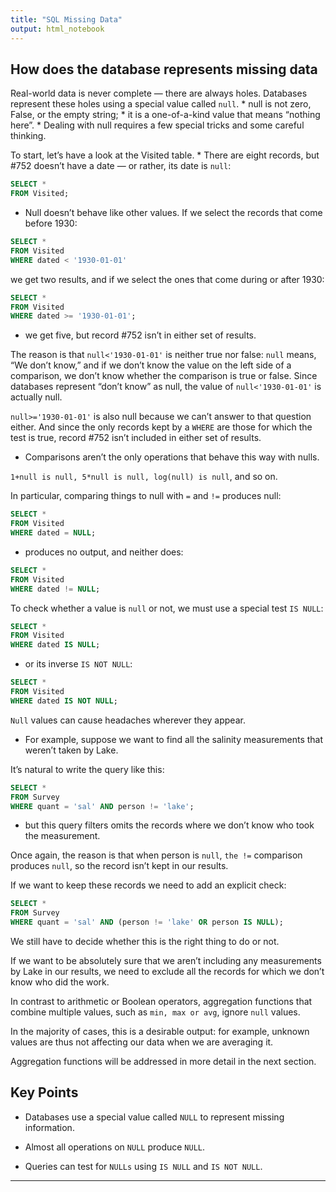 ```yaml
---
title: "SQL Missing Data"
output: html_notebook
---
```


## How does the database represents missing data

Real-world data is never complete — there are always holes.
 Databases represent these holes using a special value called `null`.
 * null is not zero, False, or the empty string;
 * it is a one-of-a-kind value that means “nothing here”.
 * Dealing with null requires a few special tricks and some careful thinking.

To start, let’s have a look at the Visited table.
* There are eight records, but #752 doesn’t have a date — or rather, its date is `null`:



```sql
SELECT *
FROM Visited;
```
* Null doesn’t behave like other values. If we select the records that come before 1930:

```SQL
SELECT *
FROM Visited
WHERE dated < '1930-01-01'
```
we get two results, and if we select the ones that come during or after 1930:

```SQL
SELECT *
FROM Visited
WHERE dated >= '1930-01-01';
```
* we get five, but record #752 isn’t in either set of results.

The reason is that `null<'1930-01-01'` is neither true nor false: `null` means, “We don’t know,” and if we don’t know the value on the left side of a comparison, we don’t know whether the comparison is true or false. Since databases represent “don’t know” as null, the value of `null<'1930-01-01'` is actually null.

 `null>='1930-01-01'` is also null because we can’t answer to that question either. And since the only records kept by a `WHERE` are those for which the test is true, record #752 isn’t included in either set of results.

* Comparisons aren’t the only operations that behave this way with nulls.

`1+null is null, 5*null is null, log(null) is null`, and so on.

In particular, comparing things to null with `=` and `!=` produces null:

```SQL
SELECT *
FROM Visited
WHERE dated = NULL;
```
* produces no output, and neither does:

```SQL
SELECT *
FROM Visited
WHERE dated != NULL;
```

To check whether a value is `null` or not, we must use a special test `IS NULL`:

```SQL
SELECT *
FROM Visited
WHERE dated IS NULL;
```

* or its inverse `IS NOT NULL`:

```SQL
SELECT *
FROM Visited
WHERE dated IS NOT NULL;
```

`Null` values can cause headaches wherever they appear.

* For example, suppose we want to find all the salinity measurements that weren’t taken by Lake.

It’s natural to write the query like this:

```SQL
SELECT *
FROM Survey
WHERE quant = 'sal' AND person != 'lake';

```
* but this query filters omits the records where we don’t know who took the measurement.

Once again, the reason is that when person is `null`, `the !=` comparison produces `null`, so the record isn’t kept in our results.

If we want to keep these records we need to add an explicit check:

```SQL
SELECT *
FROM Survey
WHERE quant = 'sal' AND (person != 'lake' OR person IS NULL);
```

We still have to decide whether this is the right thing to do or not.

If we want to be absolutely sure that we aren’t including any measurements by Lake in our results, we need to exclude all the records for which we don’t know who did the work.

In contrast to arithmetic or Boolean operators, aggregation functions that combine multiple values, such as `min, max or avg`, ignore `null` values.

In the majority of cases, this is a desirable output: for example, unknown values are thus not affecting our data when we are averaging it.

Aggregation functions will be addressed in more detail in the next section.



## Key Points
* Databases use a special value called `NULL` to represent missing information.

* Almost all operations on `NULL` produce `NULL`.

* Queries can test for `NULLs` using `IS NULL` and `IS NOT NULL`.




---
